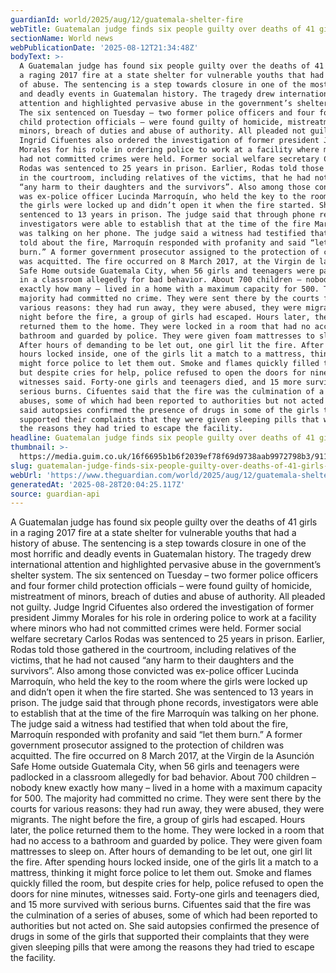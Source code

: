 ```yaml
---
guardianId: world/2025/aug/12/guatemala-shelter-fire
webTitle: Guatemalan judge finds six people guilty over deaths of 41 girls in 2017 fire
sectionName: World news
webPublicationDate: '2025-08-12T21:34:48Z'
bodyText: >-
  A Guatemalan judge has found six people guilty over the deaths of 41 girls in
  a raging 2017 fire at a state shelter for vulnerable youths that had a history
  of abuse. The sentencing is a step towards closure in one of the most horrific
  and deadly events in Guatemalan history. The tragedy drew international
  attention and highlighted pervasive abuse in the government’s shelter system.
  The six sentenced on Tuesday – two former police officers and four former
  child protection officials – were found guilty of homicide, mistreatment of
  minors, breach of duties and abuse of authority. All pleaded not guilty. Judge
  Ingrid Cifuentes also ordered the investigation of former president Jimmy
  Morales for his role in ordering police to work at a facility where minors who
  had not committed crimes were held. Former social welfare secretary Carlos
  Rodas was sentenced to 25 years in prison. Earlier, Rodas told those gathered
  in the courtroom, including relatives of the victims, that he had not caused
  “any harm to their daughters and the survivors”. Also among those convicted
  was ex-police officer Lucinda Marroquín, who held the key to the room where
  the girls were locked up and didn’t open it when the fire started. She was
  sentenced to 13 years in prison. The judge said that through phone records,
  investigators were able to establish that at the time of the fire Marroquín
  was talking on her phone. The judge said a witness had testified that when
  told about the fire, Marroquín responded with profanity and said “let them
  burn.” A former government prosecutor assigned to the protection of children
  was acquitted. The fire occurred on 8 March 2017, at the Virgin de la Asunción
  Safe Home outside Guatemala City, when 56 girls and teenagers were padlocked
  in a classroom allegedly for bad behavior. About 700 children – nobody knew
  exactly how many – lived in a home with a maximum capacity for 500. The
  majority had committed no crime. They were sent there by the courts for
  various reasons: they had run away, they were abused, they were migrants. The
  night before the fire, a group of girls had escaped. Hours later, the police
  returned them to the home. They were locked in a room that had no access to a
  bathroom and guarded by police. They were given foam mattresses to sleep on.
  After hours of demanding to be let out, one girl lit the fire. After spending
  hours locked inside, one of the girls lit a match to a mattress, thinking it
  might force police to let them out. Smoke and flames quickly filled the room,
  but despite cries for help, police refused to open the doors for nine minutes,
  witnesses said. Forty-one girls and teenagers died, and 15 more survived with
  serious burns. Cifuentes said that the fire was the culmination of a series of
  abuses, some of which had been reported to authorities but not acted on. She
  said autopsies confirmed the presence of drugs in some of the girls that
  supported their complaints that they were given sleeping pills that were among
  the reasons they had tried to escape the facility.
headline: Guatemalan judge finds six people guilty over deaths of 41 girls in 2017 fire
thumbnail: >-
  https://media.guim.co.uk/16f6695b1b6f2039ef78f69d9738aab9972798b3/911_0_4234_3388/500.jpg
slug: guatemalan-judge-finds-six-people-guilty-over-deaths-of-41-girls-in-2017-fire
webUrl: 'https://www.theguardian.com/world/2025/aug/12/guatemala-shelter-fire'
generatedAt: '2025-08-28T20:04:25.117Z'
source: guardian-api
---
```

A Guatemalan judge has found six people guilty over the deaths of 41 girls in a raging 2017 fire at a state shelter for vulnerable youths that had a history of abuse. The sentencing is a step towards closure in one of the most horrific and deadly events in Guatemalan history. The tragedy drew international attention and highlighted pervasive abuse in the government’s shelter system. The six sentenced on Tuesday – two former police officers and four former child protection officials – were found guilty of homicide, mistreatment of minors, breach of duties and abuse of authority. All pleaded not guilty. Judge Ingrid Cifuentes also ordered the investigation of former president Jimmy Morales for his role in ordering police to work at a facility where minors who had not committed crimes were held. Former social welfare secretary Carlos Rodas was sentenced to 25 years in prison. Earlier, Rodas told those gathered in the courtroom, including relatives of the victims, that he had not caused “any harm to their daughters and the survivors”. Also among those convicted was ex-police officer Lucinda Marroquín, who held the key to the room where the girls were locked up and didn’t open it when the fire started. She was sentenced to 13 years in prison. The judge said that through phone records, investigators were able to establish that at the time of the fire Marroquín was talking on her phone. The judge said a witness had testified that when told about the fire, Marroquín responded with profanity and said “let them burn.” A former government prosecutor assigned to the protection of children was acquitted. The fire occurred on 8 March 2017, at the Virgin de la Asunción Safe Home outside Guatemala City, when 56 girls and teenagers were padlocked in a classroom allegedly for bad behavior. About 700 children – nobody knew exactly how many – lived in a home with a maximum capacity for 500. The majority had committed no crime. They were sent there by the courts for various reasons: they had run away, they were abused, they were migrants. The night before the fire, a group of girls had escaped. Hours later, the police returned them to the home. They were locked in a room that had no access to a bathroom and guarded by police. They were given foam mattresses to sleep on. After hours of demanding to be let out, one girl lit the fire. After spending hours locked inside, one of the girls lit a match to a mattress, thinking it might force police to let them out. Smoke and flames quickly filled the room, but despite cries for help, police refused to open the doors for nine minutes, witnesses said. Forty-one girls and teenagers died, and 15 more survived with serious burns. Cifuentes said that the fire was the culmination of a series of abuses, some of which had been reported to authorities but not acted on. She said autopsies confirmed the presence of drugs in some of the girls that supported their complaints that they were given sleeping pills that were among the reasons they had tried to escape the facility.
